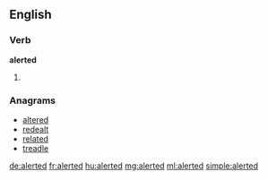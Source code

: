 ==English==

===Verb===
'''alerted'''

# {{past of|[[alert]]}}

===Anagrams===
* [[altered#English|altered]]
* [[redealt#English|redealt]]
* [[related#English|related]]
* [[treadle#English|treadle]]

[[de:alerted]]
[[fr:alerted]]
[[hu:alerted]]
[[mg:alerted]]
[[ml:alerted]]
[[simple:alerted]]